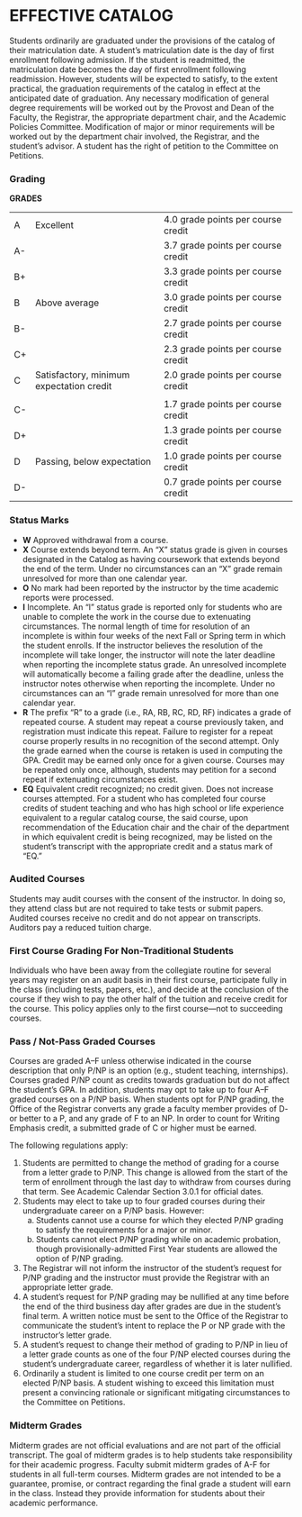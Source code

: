 # EFFECTIVE CATALOG

Students ordinarily are graduated under the provisions of the catalog of their matriculation date. A student’s matriculation date is the day of first enrollment following admission. If the student is readmitted, the matriculation date becomes the day of first enrollment following readmission. However, students will be expected to satisfy, to the extent practical, the graduation requirements of the catalog in effect at the anticipated date of graduation. Any necessary modification of general degree requirements will be worked out by the Provost and Dean of the Faculty, the Registrar, the appropriate department chair, and the Academic Policies Committee. Modification of major or minor requirements will be worked out by the department chair involved, the Registrar, and the student’s advisor. A student has the right of petition to the Committee on Petitions.

### Grading {#sec-grading}

**GRADES**

|    |                                   |                                    |
|----|-----------------------------------|------------------------------------|
| A  | Excellent                         | 4.0 grade points per course credit |
| A- |                                   | 3.7 grade points per course credit |
| B+ |                                   | 3.3 grade points per course credit |
| B  | Above average                     | 3.0 grade points per course credit |
| B- |                                   | 2.7 grade points per course credit |
| C+ |                                   | 2.3 grade points per course credit |
| C  | Satisfactory, minimum expectation credit | 2.0 grade points per course credit |
|    |                             |                                    |
| C- |                                   | 1.7 grade points per course credit |
| D+ |                                   | 1.3 grade points per course credit |
| D  | Passing, below expectation        | 1.0 grade points per course credit |
| D- |                                   | 0.7 grade points per course credit |

### Status Marks
 
- **W**	Approved withdrawal from a course. 
- **X**	Course extends beyond term.  An “X” status grade is given in courses designated in the Catalog as having coursework that extends beyond the end of the term.  Under no circumstances can an “X” grade remain unresolved for more than one calendar year.
- **O**	No mark had been reported by the instructor by the time academic reports were processed. 
- **I**	Incomplete. An “I” status grade is reported only for students who are unable to complete the work in the course due to extenuating circumstances.  The normal length of time for resolution of an incomplete is within four weeks of the next Fall or Spring term in which the student enrolls.  If the instructor believes the resolution of the incomplete will take longer, the instructor will note the later deadline when reporting the incomplete status grade.  An unresolved incomplete will automatically become a failing grade after the deadline, unless the instructor notes otherwise when reporting the incomplete.  Under no circumstances can an “I” grade remain unresolved for more than one calendar year.
- **R**	The prefix “R” to a grade (i.e., RA, RB, RC, RD, RF) indicates a grade of repeated course. A student may repeat a course previously taken, and registration must indicate this repeat. Failure to register for a repeat course properly results in no recognition of the second attempt. Only the grade earned when the course is retaken is used in computing the GPA. Credit may be earned only once for a given course. Courses may be repeated only once, although, students may petition for a second repeat if extenuating circumstances exist. 
- **EQ**	Equivalent credit recognized; no credit given. Does not increase courses attempted. For a student who has completed four course credits of student teaching and who has high school or life experience equivalent to a regular catalog course, the said course, upon recommendation of the Education chair and the chair of the department in which equivalent credit is being recognized, may be listed on the student’s transcript with the appropriate credit and a status mark of “EQ.” 


### Audited Courses 

Students may audit courses with the consent of the instructor. In doing so, they attend class but are not required to take tests or submit papers. Audited courses receive no credit and do not appear on transcripts. Auditors pay a reduced tuition charge. 

### First Course Grading For Non-Traditional Students 

Individuals who have been away from the collegiate routine for several years may register on an audit basis in their first course, participate fully in the class (including tests, papers, etc.), and decide at the conclusion of the course if they wish to pay the other half of the tuition and receive credit for the course. This policy applies only to the first course—not to succeeding courses. 

### Pass / Not-Pass Graded Courses 

Courses are graded A–F unless otherwise indicated in the course description that only P/NP is an option (e.g., student teaching, internships).  Courses graded P/NP count as credits towards graduation but do not affect the student’s GPA. In addition, students may opt to take up to four A–F graded courses on a P/NP basis.  When students opt for P/NP grading, the Office of the Registrar converts any grade a faculty member provides of D- or better to a P, and any grade of F to an NP. In order to count for Writing Emphasis credit, a submitted grade of C or higher must be earned.

The following regulations apply: 

1. Students are permitted to change the method of grading for a course from a letter grade to P/NP.  This change is allowed from the start of the term of enrollment through the last day to withdraw from courses during that term. See Academic Calendar Section 3.0.1 for official dates.
2. Students may elect to take up to four graded courses during their undergraduate career on a P/NP basis. However: 
    a. Students cannot use a course for which they elected P/NP grading to satisfy the requirements for a major or minor. 
    b. Students cannot elect P/NP grading while on academic probation, though provisionally-admitted First Year students are allowed the option of P/NP grading. 
3. The Registrar will not inform the instructor of the student’s request for P/NP grading and the instructor must provide the Registrar with an appropriate letter grade. 
4. A student’s request for P/NP grading may be nullified at any time before the end of the third business day after grades are due in the student’s final term.  A written notice must be sent to the Office of the Registrar to communicate the student’s intent to replace the P or NP grade with the instructor’s letter grade. 
5. A student’s request to change their method of grading to P/NP in lieu of a letter grade counts as one of the four P/NP elected courses during the student’s undergraduate career, regardless of whether it is later nullified. 
6. Ordinarily a student is limited to one course credit per term on an elected P/NP basis.  A student wishing to exceed this limitation must present a convincing rationale or significant mitigating circumstances to the Committee on Petitions. 

### Midterm Grades 

Midterm grades are not official evaluations and are not part of the official transcript. The goal of midterm grades is to help students take responsibility for their academic progress. Faculty submit midterm grades of A-F for students in all full-term courses. Midterm grades are not intended to be a guarantee, promise, or contract regarding the final grade a student will earn in the class. Instead they provide information for students about their academic performance.


